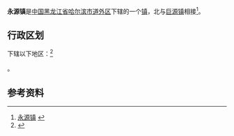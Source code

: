 {{中国乡级行政区|23/01/04/102/000
| 行政区全称 = 永源镇
| 上级行政区 = [[黑龙江省|黑龙江省]][[哈尔滨市|哈尔滨市]][[道外区|道外区]]
| 行政区类别 = [[镇|镇]]
| LowerDivisions = 11个行政村、87个自然屯、4个社区
| 总面积 = 160平方公里
| 户籍人口 = 
| 常住人口 = 
| 行政区划 = 
| 官方网站 =
| 邮政编码 =150000
| 电话区号 = 451
| 毗邻行政区 =
}}

'''永源镇'''是[[中国|中国]][[黑龙江省|黑龙江省]][[哈尔滨市|哈尔滨市]][[道外区|道外区]]下辖的一个[[镇|镇]]，北与[[巨源镇|巨源镇]]相接<ref>[http://www.chinaquhua.cn/heilongjiang/ 永源镇] {{webarchive|url=https://web.archive.org/web/20110822123644/http://www.chinaquhua.cn/heilongjiang/ |date=2011-08-22 }}</ref>。

== 行政区划 ==

下辖以下地区：<ref>{{PRC admin/ref sgc|23/01/04/102/000}}</ref>

{{PRC admin/children|23/01/04/102/000}}。

== 参考资料 ==

{{reflist}}

{{PRC admin/navcat|23/01/04/102/000}}